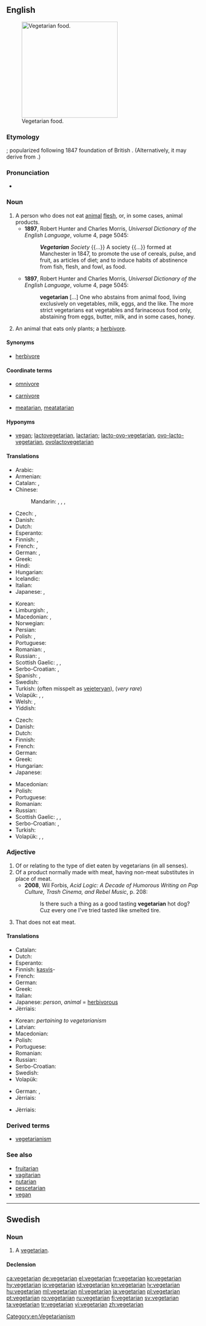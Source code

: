 ==English==

{{wikipedia|vegetarianism}}
[[File:Fruitlegumes.jpg|thumb|250px|upright|Vegetarian food.]]

===Etymology===
{{suffix|vegetable|arian}}; popularized following 1847 foundation of British {{w|Vegetarian Society}}. (Alternatively, it may derive from {{suffix|vegetus|arian}}.)

===Pronunciation===
* {{rhymes|ɛəriən}}

===Noun===
{{en-noun}}<!-- There has been a kind of tug-of-war about the definitions of this article. According to other dictionaries the term "vegetarian" is a generic term covering many kinds of people that avoid animal products in their diet, including vegans, lactovegetarians, pescetarians etc. The definition below is written from that starting point. Before rushing to rewriting the article once again, please check at least three other dictionaries. -->

# A person who does not eat [[animal]] [[flesh]], or, in some cases, animal products.
#* '''1897''', Robert Hunter and Charles Morris, ''Universal Dictionary of the English Language'', volume 4, page 5045:
#*: '''''Vegetarian''' Society'' {{...}} A society {{...}} formed at Manchester in 1847, to promote the use of cereals, pulse, and fruit, as articles of diet; and to induce habits of abstinence from fish, flesh, and fowl, as food.
#* '''1897''', Robert Hunter and Charles Morris, ''Universal Dictionary of the English Language'', volume 4, page 5045:
#*: '''vegetarian''' [...] One who abstains from animal food, living exclusively on vegetables, milk, eggs, and the like. The more strict vegetarians eat vegetables and farinaceous food only, abstaining from eggs, butter, milk, and in some cases, honey.
# An animal that eats only plants; a [[herbivore]].

====Synonyms====
* {{sense|animal that eats only plants}} [[herbivore]] {{qualifier|standard term}}

====Coordinate terms====
* {{sense|animal that also eats meat}} [[omnivore]]
* {{sense|animal that only eats meat}} [[carnivore]]
* {{sense|person that only eats meat}} [[meatarian]], [[meatatarian]]

====Hyponyms====
* {{sense|person who does not eat animals}} [[vegan]]; [[lactovegetarian]], [[lactarian]]; [[lacto-ovo-vegetarian]], [[ovo-lacto-vegetarian]], [[ovolactovegetarian]]

====Translations====
{{trans-top|person who does not eat any animal flesh}}
* Arabic: {{t|ar|نَباتيّ|tr=nabaatiyy}}
* Armenian: {{t|hy|բուսակեր|sc=Armn}}
* Catalan: {{t|ca|vegetarià|m}}, {{t|ca|vegetariana|f}}
* Chinese:
*: Mandarin: {{t|cmn|素食主義者|sc=Hani}}, {{t|cmn|素食主义者|tr=sùshízhǔyìzhě|sc=Hani}}, {{t+|cmn|素食者|tr=sùshízhě|sc=Hani}}, {{t|cmn|吃素的人|tr=chīsù de rén|sc=Hani}}
* Czech: {{t+|cs|vegetarián|m}}, {{t|cs|vegetariánka|f}}
* Danish: {{t+|da|vegetar}}
* Dutch: {{t+|nl|vegetariër|m}}
* Esperanto: {{t|eo|vegetarano}}
* Finnish: {{t+|fi|kasvissyöjä}}, {{t+|fi|vegetaristi}}
* French: {{t+|fr|végétarien|m}}, {{t+|fr|végétarienne|f}}
* German: {{t+|de|Vegetarier|m}}, {{t+|de|Vegetarierin|f}}
* Greek: {{t+|el|χορτοφάγος|m|f|tr=chortofágos}}
* Hindi: {{t|hi|शाकाहारी|tr=śākāhārī|sc=Deva}}
* Hungarian: {{t+|hu|vegetáriánus}}
* Icelandic: {{t+|is|grænmetisæta}}
* Italian: {{t+|it|vegetariano|m}}
* Japanese: {{t|ja|菜食主義者|tr=さいしょくしゅぎしゃ, saishoku-shugi-sha}}, {{t|ja|ベジタリアン|tr=bejitarian}}
{{trans-mid}}
* Korean: {{t+|ko|채식주의자|tr=chaesikjuuija|sc=Hang}}
* Limburgish: {{t|li|greunsaeter}}, {{t|li|gruuensaeter}}
* Macedonian: {{t|mk|вегетаријанец|m|tr=vegetarijánec}}, {{t|mk|вегетаријанка|f|tr=vegetarijánka}}
* Norwegian: {{t|no|vegetarianer}}
* Persian: {{t+|fa|گیاهخوار|tr=giyâhxâr|sc=fa-Arab}}
* Polish: {{t+|pl|wegetarianin|m}}, {{t+|pl|wegetarianka|f}}
* Portuguese: {{t+|pt|vegetariano}}
* Romanian: {{t+|ro|vegetariană|f}}, {{t+|ro|vegetarian|m}}
* Russian: {{t+|ru|вегетарианец|m|tr=vegetariánec}}, {{t+|ru|вегетарианка|f|tr=vegetariánka}}
* Scottish Gaelic: {{t|gd|feòil-sheachnair|m}}, {{t|gd|glasraichear|m}}, {{t|gd|lusair|m}}
* Serbo-Croatian: {{t|sh|vegetarijánac|m}}, {{t|sh|vegetarìjānka|f}}
* Spanish: {{t|es|vegetariano|m}}, {{t|es|vegetariana|f}}
* Swedish: {{t+|sv|vegetarian|c}}
* Turkish: {{t+|tr|vejetaryen}} (often misspelt as [[vejeteryan]]), {{t+|tr|etyemez}} (''very rare'')
* Volapük: {{qualifier|♂♀}} {{t|vo|härbatiman}}, {{qualifier|♂}} {{t|vo|hihärbatiman}}, {{qualifier|♀}} {{t|vo|jihärbatiman}}
* Welsh: {{t|cy|llysieuwr|m}}, {{t|cy|llysieuwraig|f}}
* Yiddish: {{t|yi|וועגעטאַריער|tr=wegetarier}}
{{trans-bottom}}

{{trans-top|plant-eating animal}}
* Czech: {{t|cs|býložravec|m}}
* Danish: {{t+|da|planteæder|c}}
* Dutch: {{t+|nl|herbivoor|m}}
* Finnish: {{t+|fi|kasvinsyöjä}}
* French: {{t+|fr|herbivore|m|f}}
* German: {{t+|de|Pflanzenfresser|m}}
* Greek: {{t|el|φυτοφάγο|n|tr=fytofágo}}
* Hungarian: {{t+|hu|növényevő}}
* Japanese: {{t|ja|草食|tr=sōshoku}}
{{trans-mid}}
* Macedonian: {{t|mk|тревопасно|n|tr=trevopásno}}
* Polish: {{t+|pl|roślinożerca}}
* Portuguese: {{t+|pt|herbívoro|m}}
* Romanian: {{t|ro|ierbivor|m}}
* Russian: {{t|ru|травоядное|n|tr=travojádnoje}}
* Scottish Gaelic: {{t|gd|feòil-sheachnair|m}}, {{t|gd|lusair|m}}, {{t|gd|glasraichear|m}}
* Serbo-Croatian: {{t|sh|bȉljojēd|m}}, {{t|sh|bȉljožder|m}}
* Turkish: {{t+|tr|otçul}}
* Volapük: {{qualifier|♂♀}} {{t|vo|planifidaf}}, {{qualifier|♂}} {{t|vo|planihifidaf}}, {{qualifier|♀}} {{t|vo|planijifidaf}}
{{trans-bottom}}

===Adjective===
{{en-adj}}

# Of or relating to the type of diet eaten by vegetarians (in all senses).
# Of a product normally made with meat, having non-meat substitutes in place of meat.
#* '''2008''', Wil Forbis, ''Acid Logic: A Decade of Humorous Writing on Pop Culture, Trash Cinema, and Rebel Music'', p. 208:
#*: Is there such a thing as a good tasting '''vegetarian''' hot dog? Cuz every one I've tried tasted like smelted tire.
# {{context|of a person|lang=en}} That does not eat meat.
#: {{usex|I have a '''vegetarian''' brother|lang=en}}

====Translations====
{{trans-top|relating to the type of diet eaten by vegetarians}}
* Catalan: {{t|ca|vegetarià}}
* Dutch: {{t+|nl|vegetarisch}}
* Esperanto: {{t|eo|vegetarana}}
* Finnish: [[kasvis]]-
* French: {{t+|fr|végétarien}}
* German: {{t|de|vegetarisch}}
* Greek: {{t|el|χορτοφαγικός|m|tr=chortofagikós}}
* Italian: {{t+|it|vegetariano}}
* Japanese: {{t|ja|菜食主義の|tr=saishoku-shugi-no}} ''person'', {{t|ja|草食の|tr=sōshoku-no}} ''animal'' = [[herbivorous]]
* Jèrriais: {{t|roa-jer|végétarien}}
{{trans-mid}}
* Korean: {{t|ko|채식주의의|tr=chaesikjuui-ui|sc=Hang}} ''pertaining to vegetarianism''
* Latvian: {{t+|lv|veģetārs}}
* Macedonian: {{t|mk|вегетаријански|tr=vegetarijánski}}
* Polish: {{t+|pl|wegetariański|m}}
* Portuguese: {{t+|pt|vegetariano}}
* Romanian: {{t|ro|vegetarial|m}}
* Russian: {{t+|ru|вегетарианский|tr=vegetariánskij}}
* Serbo-Croatian: {{t|sh|vegetrijanski|alt=vegetarìjānskī}}
* Swedish: {{t+|sv|vegetarisk}}
* Volapük: {{t|vo|härbatimik}}
{{trans-bottom}}

{{trans-top|of a product normally made with meat, having non-meat substitutes in place of meat}}
* German: {{t|de|vegetarisch}}, {{t+|de|pflanzlich}}
* Jèrriais: {{t|roa-jer|végétarien}}
{{trans-mid}}
{{trans-bottom}}

{{trans-top|of a person, that does not eat meat}}
* Jèrriais: {{t|roa-jer|végétarien}}
{{trans-mid}}
{{trans-bottom}}

===Derived terms===
* [[vegetarianism]]

===See also===
* [[fruitarian]]
* [[vagitarian]]
* [[nutarian]]
* [[pescetarian]]
* [[vegan]]

[[Category:en:Vegetarianism]]

----

==Swedish==

===Noun===
{{sv-noun|c}}

# A [[#Noun|vegetarian]].

====Declension====
{{sv-noun-reg-r-c|2=vegetariane}}

[[ca:vegetarian]]
[[de:vegetarian]]
[[el:vegetarian]]
[[fr:vegetarian]]
[[ko:vegetarian]]
[[hy:vegetarian]]
[[io:vegetarian]]
[[id:vegetarian]]
[[kn:vegetarian]]
[[lv:vegetarian]]
[[hu:vegetarian]]
[[ml:vegetarian]]
[[nl:vegetarian]]
[[ja:vegetarian]]
[[pl:vegetarian]]
[[pt:vegetarian]]
[[ro:vegetarian]]
[[ru:vegetarian]]
[[fi:vegetarian]]
[[sv:vegetarian]]
[[ta:vegetarian]]
[[tr:vegetarian]]
[[vi:vegetarian]]
[[zh:vegetarian]]